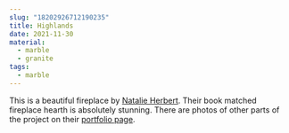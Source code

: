 ```yaml
---
slug: "18202926712190235"
title: Highlands
date: 2021-11-30
material:
  - marble
  - granite
tags:
  - marble
---
```


This is a beautiful fireplace by [Natalie Herbert](https://www.natalieherbertdesign.com/). Their book matched fireplace hearth is absolutely stunning. There are photos of other parts of the project on their [portfolio page](https://www.natalieherbertdesign.com/portfolio/highlands).
